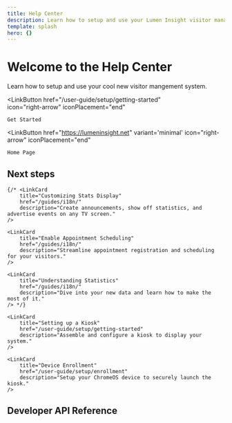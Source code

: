 ```yaml
---
title: Help Center
description: Learn how to setup and use your Lumen Insight visitor management system.
template: splash
hero: {}
---
```




# Welcome to the Help Center
Learn how to setup and use your cool new visitor mangement system.


<LinkButton
    href="/user-guide/setup/getting-started"   
    icon="right-arrow"
    iconPlacement="end"
>
    Get Started
</LinkButton>

<LinkButton
    href="https://lumeninsight.net"
    variant='minimal'
    icon="right-arrow"
    iconPlacement="end"
>
    Home Page
</LinkButton>



## Next steps

<CardGrid>

	{/* <LinkCard
		title="Customizing Stats Display"
		href="/guides/i18n/"
		description="Create announcements, show off statistics, and advertise events on any TV screen."
	/>

	<LinkCard
		title="Enable Appointment Scheduling"
		href="/guides/i18n/"
		description="Streamline appointment registration and scheduling for your visitors."
	/>

	<LinkCard
		title="Understanding Statistics"
		href="/guides/i18n/"
		description="Dive into your new data and learn how to make the most of it."
	/> */}

    <LinkCard
		title="Setting up a Kiosk"
		href="/user-guide/setup/getting-started"
		description="Assemble and configure a kiosk to display your system."
	/>

	<LinkCard
		title="Device Enrollment"
		href="/user-guide/setup/enrollment"
		description="Setup your ChromeOS device to securely launch the kiosk."
	/>

</CardGrid>

## Developer API Reference
<LinkCard
	title="API Authentication"
	href="/api-doc/start/auth/"
	description="Learn how to authenticate with the API."
/>